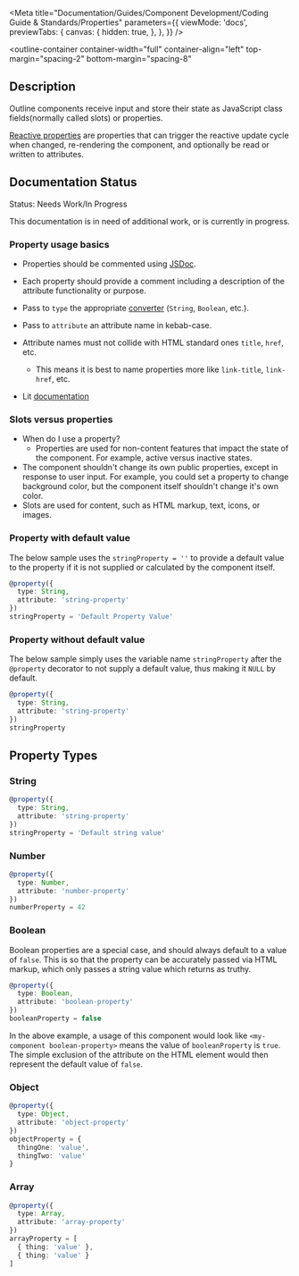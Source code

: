 
<Meta
  title="Documentation/Guides/Component Development/Coding Guide & Standards/Properties"
  parameters={{
    viewMode: 'docs',
    previewTabs: {
      canvas: {
        hidden: true,
      },
    },
  }}
/>

<outline-container
  container-width="full"
  container-align="left"
  top-margin="spacing-2"
  bottom-margin="spacing-8"
>
  ## Description
  Outline components receive input and store their state as JavaScript class fields(normally called slots) or properties.
  
  [Reactive properties](https://lit.dev/docs/components/properties/) are properties that can trigger the reactive update cycle when changed, re-rendering the component, and optionally be read or written to attributes.

  ## Documentation Status
  <outline-alert status="warning" size="large">
    <span slot="header">Status: Needs Work/In Progress</span>
    <p>
      This documentation is in need of additional work, or is currently in progress.
    </p>
  </outline-alert>
</outline-container>

### Property usage basics
- Properties should be commented using [JSDoc](https://github.com/jsdoc/jsdoc).
- Each property should provide a comment including a description of the attribute functionality or purpose.
- Pass to `type` the appropriate [converter](https://lit.dev/docs/components/properties/#conversion-type) (`String`, `Boolean`, etc.).
- Pass to `attribute` an attribute name in kebab-case.
- Attribute names must not collide with HTML standard ones `title`, `href`, etc.
  - This means it is best to name properties more like `link-title`, `link-href`, etc.

- Lit [documentation]()

### Slots versus properties
- When do I use a property? 
  - Properties are used for non-content features that impact the state of the component. For example, active versus inactive states.
- The component shouldn't change its own public properties, except in response to user input. For example, you could set a property to change background color, but the component itself shouldn't change it's own color.
- Slots are used for content, such as HTML markup, text, icons, or images. 

### Property with default value

The below sample uses the `stringProperty = ''` to provide a default value to the property if it is not supplied or calculated by the component itself.

```typescript
@property({
  type: String,
  attribute: 'string-property'
}) 
stringProperty = 'Default Property Value'
```

### Property without default value

The below sample simply uses the variable name `stringProperty` after the `@property` decorator to not supply a default value, thus making it `NULL` by default.

```typescript
@property({
  type: String,
  attribute: 'string-property'
})
stringProperty
```

## Property Types

### String

```typescript
@property({
  type: String, 
  attribute: 'string-property'
}) 
stringProperty = 'Default string value'
```

### Number

```typescript
@property({
  type: Number, 
  attribute: 'number-property'
}) 
numberProperty = 42
```

### Boolean

Boolean properties are a special case, and should always default to a value of `false`.
This is so that the property can be accurately passed via HTML markup, which only passes a string value which returns as truthy.

```typescript
@property({
  type: Boolean, 
  attribute: 'boolean-property'
}) 
booleanProperty = false
```

In the above example, a usage of this component would look like `<my-component boolean-property>` means the value of `booleanProperty` is `true`.
The simple exclusion of the attribute on the HTML element would then represent the default value of `false`.

### Object

```typescript
@property({
  type: Object, 
  attribute: 'object-property'
}) 
objectProperty = { 
  thingOne: 'value', 
  thingTwo: 'value' 
}
```

### Array

```typescript
@property({
  type: Array,
  attribute: 'array-property'
}) 
arrayProperty = [ 
  { thing: 'value' }, 
  { thing: 'value' } 
]
```
